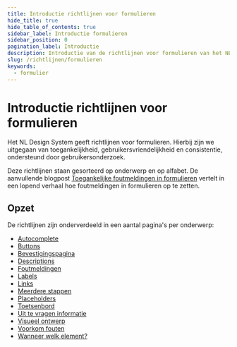 ```yaml
---
title: Introductie richtlijnen voor formulieren
hide_title: true
hide_table_of_contents: true
sidebar_label: Introductie formulieren
sidebar_position: 0
pagination_label: Introductie
description: Introductie van de richtlijnen voor formulieren van het NL Design System.
slug: /richtlijnen/formulieren
keywords:
  - formulier
---
```



# Introductie richtlijnen voor formulieren

Het NL Design System geeft richtlijnen voor formulieren. Hierbij zijn we uitgegaan van toegankelijkheid, gebruikersvriendelijkheid en consistentie, ondersteund door gebruikersonderzoek.

Deze richtlijnen staan gesorteerd op onderwerp en op alfabet. De aanvullende blogpost [Toegankelijke foutmeldingen in formulieren](/blog/toegankelijke-foutmeldingen-formulieren) vertelt in een lopend verhaal hoe foutmeldingen in formulieren op te zetten.

## Opzet

De richtlijnen zijn onderverdeeld in een aantal pagina's per onderwerp:

- [Autocomplete](formulieren/autocomplete)
- [Buttons](formulieren/buttons)
- [Bevestigingspagina](formulieren/bevestigingspagina)
- [Descriptions](formulieren/descriptions)
- [Foutmeldingen](formulieren/foutmeldingen)
- [Labels](formulieren/labels)
- [Links](formulieren/links)
- [Meerdere stappen](formulieren/meerdere-stappen)
- [Placeholders](formulieren/placeholders)
- [Toetsenbord](formulieren/toetsenbord)
- [Uit te vragen informatie](formulieren/vragen)
- [Visueel ontwerp](formulieren/visueel-ontwerp)
- [Voorkom fouten](formulieren/voorkom-fouten)
- [Wanneer welk element?](formulieren/wanneer-welk-form-element)

<FormFooterInfo />
